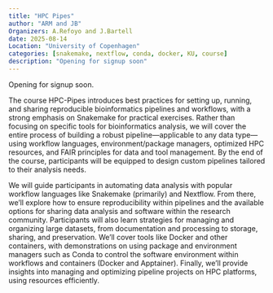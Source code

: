 ```yaml
---
title: "HPC Pipes"
author: "ARM and JB"
Organizers: A.Refoyo and J.Bartell
date: 2025-08-14
Location: "University of Copenhagen"
categories: [snakemake, nextflow, conda, docker, KU, course]
description: "Opening for signup soon"
---
```


Opening for signup soon.

The course HPC-Pipes introduces best practices for setting up, running, and sharing reproducible bioinformatics pipelines and workflows, with a strong emphasis on Snakemake for practical exercises. Rather than focusing on specific tools for bioinformatics analysis, we will cover the entire process of building a robust pipeline—applicable to any data type—using workflow languages, environment/package managers, optimized HPC resources, and FAIR principles for data and tool management. By the end of the course, participants will be equipped to design custom pipelines tailored to their analysis needs.

We will guide participants in automating data analysis with popular workflow languages like Snakemake (primarily) and Nextflow. From there, we’ll explore how to ensure reproducibility within pipelines and the available options for sharing data analysis and software within the research community. Participants will also learn strategies for managing and organizing large datasets, from documentation and processing to storage, sharing, and preservation. We’ll cover tools like Docker and other containers, with demonstrations on using package and environment managers such as Conda to control the software environment within workflows and containers (Docker and Apptainer). Finally, we’ll provide insights into managing and optimizing pipeline projects on HPC platforms, using resources efficiently.